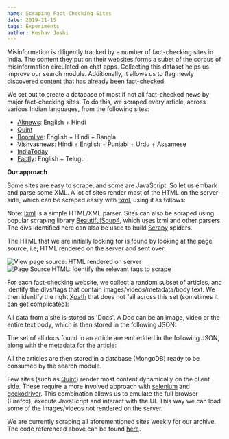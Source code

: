 ```yaml
---
name: Scraping Fact-Checking Sites
date: 2019-11-15
tags: Experiments
author: Keshav Joshi
---
```


Misinformation is diligently tracked by a number of fact-checking sites in India. The content they put on their websites forms a subet of the corpus of misinformation circulated on chat apps. Collecting this dataset helps us improve our search module. Additionally, it allows us to flag newly discovered content that has already been fact-checked.

We set out to create a database of most if not all fact-checked news by major fact-checking sites. To do this, we scraped every article, across various Indian languages, from the following sites:

- [Altnews](https://www.altnews.in/): English + Hindi
- [Quint](https://www.thequint.com/news/webqoof)
- [Boomlive](https://www.boomlive.in/): English + Hindi + Bangla
- [Vishvasnews](https://www.vishvasnews.com/): Hindi + English + Punjabi + Urdu + Assamese
- [IndiaToday](https://www.indiatoday.in/fact-check)
- [Factly](https://factly.in/category/fact-check/fake-news/): English + Telugu

**Our approach**

Some sites are easy to scrape, and some are JavaScript. So let us embark and parse some XML. A lot of sites render most of the HTML on the server-side, which can be scraped easily with [lxml](https://lxml.de/index.html), using it as follows:

Note: [lxml](https://lxml.de/index.html) is a simple HTML/XML parser. Sites can also be scraped using popular scraping library [BeautifulSoup4](https://www.crummy.com/software/BeautifulSoup/bs4/doc/), which uses lxml and other parsers. The divs identified here can also be used to build [Scrapy](https://scrapy.org/) spiders.

The HTML that we are initially looking for is found by looking at the page source, i.e, HTML rendered on the server and sent over:

![View page source: HTML rendered on server](https://tattle-media.s3.amazonaws.com/view_page_source_ex.png)![Page Source HTML: Identify the relevant tags to scrape](https://tattle-media.s3.amazonaws.com/html_page_source_ex.png)

For each fact-checking website, we collect a random subset of articles, and identify the divs/tags that contain images/videos/metadata/body text. We then identify the right [Xpath](https://devhints.io/xpath) that does not fail across this set (sometimes it can get complicated):

All data from a site is stored as 'Docs'. A Doc can be an image, video or the entire text body, which is then stored in the following JSON:

The set of all docs found in an article are embedded in the following JSON, along with the metadata for the article:

All the articles are then stored in a database (MongoDB) ready to be consumed by the search module.

Few sites (such as [Quint](https://www.thequint.com/news/webqoof)) render most content dynamically on the client side. These require a more involved approach with [selenium](https://www.seleniumhq.org/) and [geckodriver](https://github.com/mozilla/geckodriver). This combination allows us to emulate the full browser (Firefox), execute JavaScript and interact with the UI. This way we can load some of the images/videos not rendered on the server.

We are currently scraping all aforementioned sites weekly for our archive. The code referenced above can be found [here](https://github.com/tattle-made/tattle-research/tree/master/scraping).
